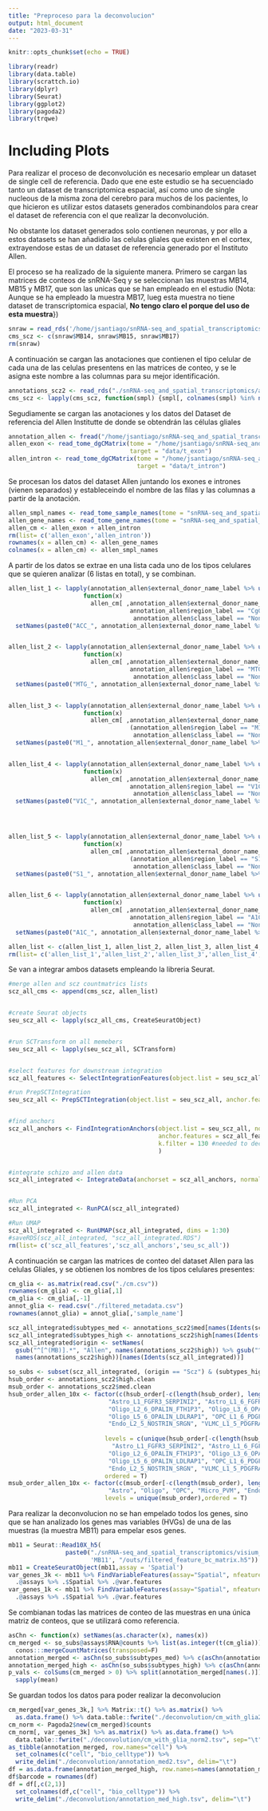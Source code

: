 ```yaml
---
title: "Preproceso para la deconvolucion"
output: html_document
date: "2023-03-31"
---
```


```r
knitr::opts_chunk$set(echo = TRUE)
```

```r
library(readr)
library(data.table)
library(scrattch.io)
library(dplyr)
library(Seurat)
library(ggplot2)
library(pagoda2)
library(trqwe)
```

# Including Plots

Para realizar el proceso de deconvolución es necesario emplear un dataset de single cell de referencia. Dado que ene este estudio se ha secuenciado tanto un dataset de transcriptomica espacial, así como uno de single nucleous de la misma zona del cerebro para muchos de los pacientes, lo que hicieron es utilizar estos datasets generados combinandolos para crear el dataset de referencia con el que realizar la deconvolución.

No obstante los dataset generados solo contienen neuronas, y por ello a estos datasets se han añadidio las celulas gliales que existen en el cortex, extrayendose estas de un dataset de referencia generado por el Instituto Allen.

El proceso se ha realizado de la siguiente manera. Primero se cargan las matrices de conteos de snRNA-Seq y se seleccionan las muestras MB14, MB15 y MB17, que son las unicas que se han empleado en el estudio (Nota: Aunque se ha empleado la muestra MB17, lueg esta muestra no tiene dataset de transcriptomica espacial, **No tengo claro el porque del uso de esta muestra**})

``` r
snraw = read_rds('/home/jsantiago/snRNA-seq_and_spatial_transcriptomics/snRNA-seq_raw_countmatrices.RDS')
cms_scz <- c(snraw$MB14, snraw$MB15, snraw$MB17)
rm(snraw)
```


A continuación se cargan las anotaciones que contienen el tipo celular de cada una de las celulas presentens en las matrices de conteo, y se le asigna este nombre a las columnas para su mejor identificación.

```r
annotations_scz2 <- read_rds("./snRNA-seq_and_spatial_transcriptomics/annotations_final.RDS")
cms_scz <- lapply(cms_scz, function(smpl) {smpl[, colnames(smpl) %in% names(annotations_scz2$high.clean)]}) 

```

Segudiamente se cargan las anotaciones y los datos del Dataset de referencia del Allen Institutte de donde se obtendrán las células gliales

```r
annotation_allen <- fread("/home/jsantiago/snRNA-seq_and_spatial_transcriptomics/sample_annotations.csv")
allen_exon <- read_tome_dgCMatrix(tome = "/home/jsantiago/snRNA-seq_and_spatial_transcriptomics/transcrip.tome", 
                                  target = "data/t_exon")
allen_intron <- read_tome_dgCMatrix(tome = "/home/jsantiago/snRNA-seq_and_spatial_transcriptomics/transcrip.tome", 
                                    target = "data/t_intron")
```

Se procesan los datos del dataset Allen juntando los exones e intrones (vienen separados) y estableceindo el nombre de las filas y las columnas a partir de la anotación.

```r
allen_smpl_names <- read_tome_sample_names(tome = "snRNA-seq_and_spatial_transcriptomics/transcrip.tome")
allen_gene_names <- read_tome_gene_names(tome = "snRNA-seq_and_spatial_transcriptomics/transcrip.tome")
allen_cm <- allen_exon + allen_intron
rm(list= c('allen_exon','allen_intron'))
rownames(x = allen_cm) <- allen_gene_names
colnames(x = allen_cm) <- allen_smpl_names
```

A partir de los datos se extrae en una lista cada uno de los tipos celulares que se quieren analizar (6 listas en total), y se combinan.

```r
allen_list_1 <- lapply(annotation_allen$external_donor_name_label %>% unique(), 
                     function(x) 
                       allen_cm[ ,annotation_allen$external_donor_name_label == x &
                                  annotation_allen$region_label == "CgG" &
                                   annotation_allen$class_label == "Non-neuronal"]) %>% 
  setNames(paste0("ACC_", annotation_allen$external_donor_name_label %>% unique()))


allen_list_2 <- lapply(annotation_allen$external_donor_name_label %>% unique(), 
                     function(x) 
                       allen_cm[ ,annotation_allen$external_donor_name_label == x &
                                  annotation_allen$region_label == "MTG"  &
                                   annotation_allen$class_label == "Non-neuronal"]) %>% 
  setNames(paste0("MTG_", annotation_allen$external_donor_name_label %>% unique()))


allen_list_3 <- lapply(annotation_allen$external_donor_name_label %>% unique(), 
                     function(x) 
                       allen_cm[ ,annotation_allen$external_donor_name_label == x &
                                  (annotation_allen$region_label == "M1ul" | annotation_allen$region_label == "M1lm") &
                                   annotation_allen$class_label == "Non-neuronal"]) %>% 
  setNames(paste0("M1_", annotation_allen$external_donor_name_label %>% unique()))


allen_list_4 <- lapply(annotation_allen$external_donor_name_label %>% unique(), 
                     function(x) 
                       allen_cm[ ,annotation_allen$external_donor_name_label == x &
                                  annotation_allen$region_label == "V1C"  &
                                   annotation_allen$class_label == "Non-neuronal"]) %>% 
  setNames(paste0("V1C_", annotation_allen$external_donor_name_label %>% unique()))




allen_list_5 <- lapply(annotation_allen$external_donor_name_label %>% unique(), 
                     function(x) 
                       allen_cm[ ,annotation_allen$external_donor_name_label == x &
                                  (annotation_allen$region_label == "S1ul" | annotation_allen$region_label == "S1lm") &
                                   annotation_allen$class_label == "Non-neuronal"]) %>% 
  setNames(paste0("S1_", annotation_allen$external_donor_name_label %>% unique()))


allen_list_6 <- lapply(annotation_allen$external_donor_name_label %>% unique(), 
                     function(x) 
                       allen_cm[ ,annotation_allen$external_donor_name_label == x &
                                  annotation_allen$region_label == "A1C"  &
                                   annotation_allen$class_label == "Non-neuronal"]) %>% 
  setNames(paste0("A1C_", annotation_allen$external_donor_name_label %>% unique()))

allen_list <- c(allen_list_1, allen_list_2, allen_list_3, allen_list_4, allen_list_5, allen_list_6)
rm(list= c('allen_list_1','allen_list_2','allen_list_3','allen_list_4','allen_list_5','allen_list_6'))
```

Se van a integrar ambos datasets empleando la libreria Seurat.

```r
#merge allen and scz countmatrics lists
scz_all_cms <- append(cms_scz, allen_list)


#create Seurat objects
seu_scz_all <- lapply(scz_all_cms, CreateSeuratObject)


#run SCTransform on all memebers
seu_scz_all <- lapply(seu_scz_all, SCTransform) 


#select features for downstream integration
scz_all_features <- SelectIntegrationFeatures(object.list = seu_scz_all, nfeatures = 3000)

#run PrepSCTIntegration
seu_scz_all <- PrepSCTIntegration(object.list = seu_scz_all, anchor.features = scz_all_features)


#find anchors
scz_all_anchors <- FindIntegrationAnchors(object.list = seu_scz_all, normalization.method = "SCT", 
                                          anchor.features = scz_all_features,
                                          k.filter = 130 #needed to decrease, error when integr small and big datasets
                                          )


#integrate schizo and allen data
scz_all_integrated <- IntegrateData(anchorset = scz_all_anchors, normalization.method = "SCT")


#Run PCA
scz_all_integrated <- RunPCA(scz_all_integrated)

#Run UMAP
scz_all_integrated <- RunUMAP(scz_all_integrated, dims = 1:30)
#saveRDS(scz_all_integrated, "scz_all_integrated.RDS")
rm(list= c('scz_all_features','scz_all_anchors','seu_sc_all'))
```

A continuación se cargan las matrices de conteo del dataset Allen para las celulas Gliales, y se obtienen los nombres de los tipos celulares presentes:

``` r
cm_glia <- as.matrix(read.csv("./cm.csv"))
rownames(cm_glia) <- cm_glia[,1]
cm_glia <- cm_glia[,-1]
annot_glia <- read.csv("./filtered_metadata.csv")
rownames(annot_glia) = annot_glia[,'sample_name']

scz_all_integrated$subtypes_med <- annotations_scz2$med[names(Idents(scz_all_integrated))]
scz_all_integrated$subtypes_high <- annotations_scz2$high[names(Idents(scz_all_integrated))]
scz_all_integrated$origin <- setNames(
  gsub("^[^(MB)].*", "Allen", names(annotations_scz2$high)) %>% gsub("^MB.*", "Scz", .),
  names(annotations_scz2$high))[names(Idents(scz_all_integrated))]

so_subs <- subset(scz_all_integrated, (origin == "Scz") & (subtypes_high != "Glia"))
hsub_order <- annotations_scz2$high.clean
msub_order <- annotations_scz2$med.clean
hsub_order_allen_10x <- factor(c(hsub_order[-c(length(hsub_order), length(hsub_order) -1)], 
                            "Astro_L1_FGFR3_SERPINI2", "Astro_L1_6_FGFR3_AQP1", "Astro_L1_6_FGFR3_PLCG1", 
                            "Oligo_L2_6_OPALIN_FTH1P3", "Oligo_L3_6_OPALIN_ENPP6", "Oligo_L2_6_OPALIN_MAP6D1",
                            "Oligo_L5_6_OPALIN_LDLRAP1", "OPC_L1_6_PDGFRA_COL20A1", "Micro_L1_6_TYROBP_CD74", 
                            "Endo_L2_5_NOSTRIN_SRGN", "VLMC_L1_5_PDGFRA_COLEC12"), 
                           
                           levels = c(unique(hsub_order[-c(length(hsub_order), length(hsub_order) -1)]), 
                             "Astro_L1_FGFR3_SERPINI2", "Astro_L1_6_FGFR3_AQP1", "Astro_L1_6_FGFR3_PLCG1", 
                            "Oligo_L2_6_OPALIN_FTH1P3", "Oligo_L3_6_OPALIN_ENPP6", "Oligo_L2_6_OPALIN_MAP6D1",
                            "Oligo_L5_6_OPALIN_LDLRAP1", "OPC_L1_6_PDGFRA_COL20A1", "Micro_L1_6_TYROBP_CD74", 
                            "Endo_L2_5_NOSTRIN_SRGN", "VLMC_L1_5_PDGFRA_COLEC12"),
                           ordered = T)
msub_order_allen_10x <- factor(c(msub_order[-c(length(msub_order), length(msub_order) -1)], 
                            "Astro", "Oligo", "OPC", "Micro_PVM", "Endo", "VLMC"), 
                           levels = unique(msub_order),ordered = T)
```

Para realizar la deconvolucion no se han empelado todos los genes, sino que se han analizado los genes mas variables (HVGs) de una de las muestras (la muestra MB11) para empelar esos genes. 

``` r
mb11 = Seurat::Read10X_h5(
                paste0("./snRNA-seq_and_spatial_transcriptomics/visium_spaceranger_output/",
                       'MB11', "/outs/filtered_feature_bc_matrix.h5"))
mb11 = CreateSeuratObject(mb11,assay = 'Spatial')
var_genes_3k <- mb11 %>% FindVariableFeatures(assay="Spatial", nfeatures=3000) %>% 
  .@assays %>% .$Spatial %>% .@var.features
var_genes_1k <- mb11 %>% FindVariableFeatures(assay="Spatial", nfeatures=1000) %>% 
  .@assays %>% .$Spatial %>% .@var.features
```

Se combianan todas las matrices de conteo de las muestras en una única matriz de conteos, que se utilizará como referencia.

``` r
asChn <- function(x) setNames(as.character(x), names(x))
cm_merged <- so_subs@assays$RNA@counts %>% list(as.integer(t(cm_glia))) %>% 
  conos:::mergeCountMatrices(transposed=F)
annotation_merged <- asChn(so_subs$subtypes_med) %>% c(asChn(annotations_scz2$med))
annotation_merged_high <- asChn(so_subs$subtypes_high) %>% c(asChn(annotations_scz2$high))
p_vals <- colSums(cm_merged > 0) %>% split(annotation_merged[names(.)]) %>% 
  sapply(mean)
```

Se guardan todos los datos para poder realizar la deconvolucion

``` r
cm_merged[var_genes_3k,] %>% Matrix::t() %>% as.matrix() %>% 
  as.data.frame() %>% data.table::fwrite("./deconvolution/cm_with_glia2.tsv", sep="\t", row.names=T)
cm_norm <- Pagoda2$new(cm_merged)$counts
cm_norm[, var_genes_3k] %>% as.matrix() %>% as.data.frame() %>% 
  data.table::fwrite("./deconvolution/cm_with_glia_norm2.tsv", sep="\t", row.names=T)
as_tibble(annotation_merged, row.names="cell") %>% 
  set_colnames(c("cell", "bio_celltype")) %>% 
  write_delim("./deconvolution/annotation_med2.tsv", delim="\t")
df = as.data.frame(annotation_merged_high, row.names=names(annotation_merged_high)) 
df$barcode = rownames(df)
df = df[,c(2,1)]
  set_colnames(df,c("cell", "bio_celltype")) %>% 
  write_delim("./deconvolution/annotation_med_high.tsv", delim="\t")
```


